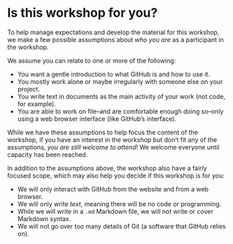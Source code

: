 # Is this workshop for you? {#sec-is-it-for-you}

To help manage expectations and develop the material for this workshop,
we make a few possible assumptions about *who you are* as a participant
in the workshop. 

We assume you can relate to one or more of the following:

-   You want a gentle introduction to what GitHub is and how to use it.
-   You mostly work alone or maybe irregularly with someone else on your
    project.
-   You write text in documents as the main activity of your work (not code, for example).
-   You are able to work on file--and are comfortable enough doing so--only
    using a web browser interface (like GitHub's interface).

While we have these assumptions to help focus the content of the
workshop, if you have an interest in the workshop but don't fit any of
the assumptions, *you are still welcome to attend*! We welcome everyone
until capacity has been reached.

In addition to the assumptions above, the workshop also have a fairly focused scope, which may also help you decide
if this workshop is for you:

-   We will only interact with GitHub from the website and from a web
    browser.
-   We will only write *text*, meaning there will be no code or programming.
-   While we will write in a `.md` Markdown file, we will not write or
    cover Markdown syntax.
-   We will not go over too many details of Git (a software that GitHub
    relies on).
